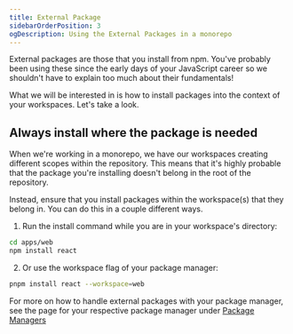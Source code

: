 ```yaml
---
title: External Package
sidebarOrderPosition: 3
ogDescription: Using the External Packages in a monorepo
---
```


External packages are those that you install from npm. You've probably been using these since the early days of your JavaScript career so we shouldn't have to explain too much about their fundamentals!

What we will be interested in is how to install packages into the context of your workspaces. Let's take a look.

## Always install where the package is needed

When we're working in a monorepo, we have our workspaces creating different scopes within the repository. This means that it's highly probable that the package you're installing doesn't belong in the root of the repository.

Instead, ensure that you install packages within the workspace(s) that they belong in. You can do this in a couple different ways.

1. Run the install command while you are in your workspace's directory:

```bash filename="Terminal"
cd apps/web
npm install react
```

2. Or use the workspace flag of your package manager:

```bash filename="Terminal"
pnpm install react --workspace=web
```

For more on how to handle external packages with your package manager, see the page for your respective package manager under [Package Managers](/monorepos/package-managers)
